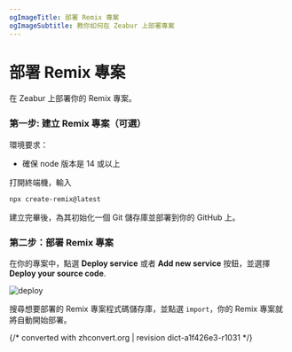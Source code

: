 ```yaml
---
ogImageTitle: 部署 Remix 專案
ogImageSubtitle: 教你如何在 Zeabur 上部署專案
---
```


# 部署 Remix 專案

在 Zeabur 上部署你的 Remix 專案。

### 第一步: 建立 Remix 專案（可選）

環境要求：

- 確保 node 版本是 14 或以上

打開終端機，輸入

```bash
npx create-remix@latest
```

建立完畢後，為其初始化一個 Git 儲存庫並部署到你的 GitHub 上。

### 第二步：部署 Remix 專案

在你的專案中，點選 **Deploy service** 或者 **Add new service** 按鈕，並選擇 **Deploy your source code**.

![deploy](/deploy/common/select-service.en-US.png)

搜尋想要部署的 Remix 專案程式碼儲存庫，並點選 `import`，你的 Remix 專案就將自動開始部署。

{/* converted with zhconvert.org | revision dict-a1f426e3-r1031 */}
